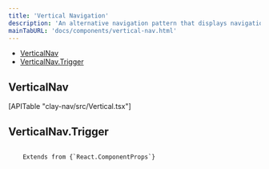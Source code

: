 ```yaml
---
title: 'Vertical Navigation'
description: 'An alternative navigation pattern that displays navigation items vertically.'
mainTabURL: 'docs/components/vertical-nav.html'
---
```


<div class="nav-toc-absolute">
<div class="nav-toc">

-   [VerticalNav](#verticalnav)
-   [VerticalNav.Trigger](#verticalnav.trigger)

</div>
</div>

## VerticalNav

<div>[APITable "clay-nav/src/Vertical.tsx"]</div>

## VerticalNav.Trigger

<code class="list-api-item-type">
	Extends from {`React.ComponentProps<typeof ClayButton>`}
</code>
